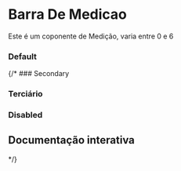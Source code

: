 
<Meta of={Story} />

# Barra De Medicao

Este é um coponente de Medição, varia entre 0 e 6

### Default

<Canvas of={Story.Default} />

{/\* ### Secondary

<Canvas of={Story.Secondary} />

### Terciário

<Canvas of={Story.Tertiary} />

### Disabled

<Canvas of={Story.Disabled} />

## Documentação interativa

<Primary /> */}
<Controls />
